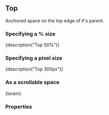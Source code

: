 
<CommonHeader />

<Meta title="Components|Top" component={Top} />

## Top

Anchored space on the top edge of it's parent.

### Specifying a % size

<Preview>
	<Story name="Default (%)">
		<ViewPort>
			<Top style={green} size="50%">
				{description("Top 50%")}
			</Top>
		</ViewPort>
	</Story>
</Preview>

### Specifying a pixel size

<Preview>
	<Story name="Default (px)">
		<ViewPort>
			<Top style={green} size={300}>
				{description("Top 300px")}
			</Top>
		</ViewPort>
	</Story>
</Preview>

### As a scrollable space

<Preview>
	<Story name="Scrollable">
		<ViewPort>
			<Top style={green} size={300} scrollable={true}>
				{lorem}
			</Top>
		</ViewPort>
	</Story>
</Preview>

### Properties

<Story name="Properties">
	<PropsTable>
		<AnchoredProps />
		<StandardProps />
	</PropsTable>
</Story>
